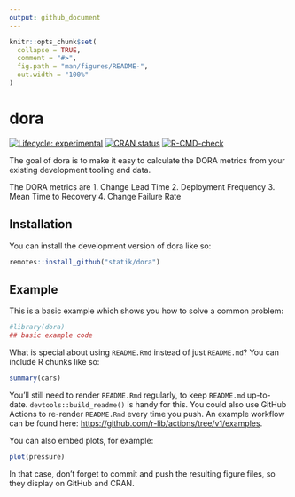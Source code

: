 ```yaml
---
output: github_document
---
```


<!-- README.md is generated from README.Rmd. Please edit that file -->

```r
knitr::opts_chunk$set(
  collapse = TRUE,
  comment = "#>",
  fig.path = "man/figures/README-",
  out.width = "100%"
)
```

# dora

<!-- badges: start -->
[![Lifecycle: experimental](https://img.shields.io/badge/lifecycle-experimental-orange.svg)](https://lifecycle.r-lib.org/articles/stages.html#experimental)
[![CRAN status](https://www.r-pkg.org/badges/version/dora)](https://CRAN.R-project.org/package=dora)
[![R-CMD-check](https://github.com/statik/dora/actions/workflows/R-CMD-check.yaml/badge.svg)](https://github.com/statik/dora/actions/workflows/R-CMD-check.yaml)
<!-- badges: end -->

The goal of dora is to make it easy to calculate the DORA
metrics from your existing development tooling and data.

The DORA metrics are
  1. Change Lead Time
  2. Deployment Frequency
  3. Mean Time to Recovery
  4. Change Failure Rate

## Installation

You can install the development version of dora like so:

```r
remotes::install_github("statik/dora")
```

## Example

This is a basic example which shows you how to solve a common problem:

```r
#library(dora)
## basic example code
```

What is special about using `README.Rmd` instead of just `README.md`? You can include R chunks like so:

```r
summary(cars)
```

You'll still need to render `README.Rmd` regularly, to keep `README.md` up-to-date. `devtools::build_readme()` is handy for this. You could also use GitHub Actions to re-render `README.Rmd` every time you push. An example workflow can be found here: <https://github.com/r-lib/actions/tree/v1/examples>.

You can also embed plots, for example:

```r
plot(pressure)
```

In that case, don't forget to commit and push the resulting figure files, so they display on GitHub and CRAN.

